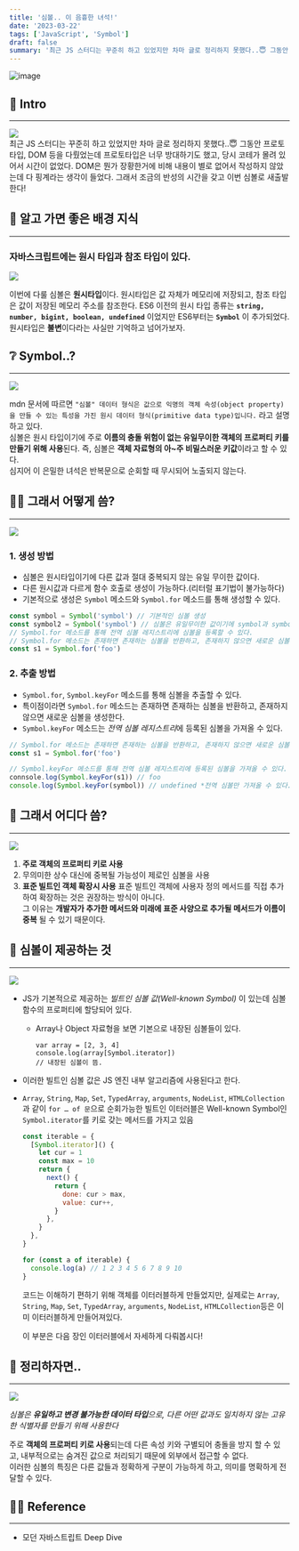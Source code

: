 ```yaml
---
title: '심볼.. 이 음흉한 녀석!'
date: '2023-03-22'
tags: ['JavaScript', 'Symbol']
draft: false
summary: '최근 JS 스터디는 꾸준히 하고 있었지만 차마 글로 정리하지 못했다..😇 그동안 프로토타입, DOM 등을 다뤘었는데 프로토타입은 너무 방대하기도 했고, 당시 코테가 몰려 있어서 시간이 없었다. DOM은 뭔가 장황한거에 비해 내용이 별로 없어서 작성하지 않았는데 다 핑계라는 생각이 들었다. 그래서 조금의 반성의 시간을 갖고 이번 심볼로 새출발한다!'
---
```


![image](https://user-images.githubusercontent.com/101175828/223528673-e65789e8-783d-4e48-99d1-58cc2f17028b.png)

## 🌈 Intro

---

<div>
  <img src="https://user-images.githubusercontent.com/101175828/226856592-cb247065-b89c-424a-8268-e40b3dabb2c2.png" />
</div>
최근 JS 스터디는 꾸준히 하고 있었지만 차마 글로 정리하지 못했다..😇 그동안 프로토타입, DOM 등을 다뤘었는데
프로토타입은 너무 방대하기도 했고, 당시 코테가 몰려 있어서 시간이 없었다. DOM은 뭔가 장황한거에 비해
내용이 별로 없어서 작성하지 않았는데 다 핑계라는 생각이 들었다. 그래서 조금의 반성의 시간을 갖고 이번
심볼로 새출발한다!

## 🌲 알고 가면 좋은 배경 지식

---

### 자바스크립트에는 원시 타입과 참조 타입이 있다.

<div>
  <img src="https://user-images.githubusercontent.com/101175828/226842870-2856dcc4-f552-46bb-9c80-c0cff7d81147.png" />
</div>

이번에 다룰 심볼은 **원시타입**이다. 원시타입은 값 자체가 메모리에 저장되고, 참조 타입은 값이 저장된 메모리 주소를 참조한다.
ES6 이전의 원시 타입 종류는 **`string, number, bigint, boolean, undefined`** 이었지만 ES6부터는 **`Symbol`** 이 추가되었다.  
원시타입은 **불변**이다라는 사실만 기억하고 넘어가보자.

## ❔ Symbol..?

---

<div>
  <img src="https://user-images.githubusercontent.com/101175828/226857020-5c6f19a6-452f-47b3-b757-6bdf98e9f371.png" />
</div>

mdn 문서에 따르면 `"심볼" 데이터 형식은 값으로 익명의 객체 속성(object property)을 만들 수 있는 특성을 가진 원시 데이터 형식(primitive data type)입니다.` 라고 설명하고 있다.  
심볼은 원시 타입이기에 주로 **이름의 충돌 위험이 없는 유일무이한 객체의 프로퍼티 키를 만들기 위해 사용**된다.
즉, 심볼은 **객체 자료형의 아~주 비밀스러운 키값**이라고 할 수 있다.  
심지어 이 은밀한 녀석은 반복문으로 순회할 때 무시되어 노출되지 않는다.

## 💪🏻 그래서 어떻게 씀?

---

<div>
  <img src="https://user-images.githubusercontent.com/101175828/226845930-245b446e-a226-4f47-a2bd-308bbbebd0e4.png" />
</div>

### 1. 생성 방법

- 심볼은 원시타입이기에 다른 값과 절대 중복되지 않는 유일 무이한 값이다.
- 다른 원시값과 다르게 함수 호출로 생성이 가능하다.(리터럴 표기법이 불가능하다)
- 기본적으로 생성은 `Symbol` 메소드와 `Symbol.for` 메소드를 통해 생성할 수 있다.

```js
const symbol = Symbol('symbol') // 기본적인 심볼 생성
const symbol2 = Symbol('symbol') // 심볼은 유일무이한 값이기에 symbol과 symbol2는 다른 값이다.
// Symbol.for 메소드를 통해 전역 심볼 레지스트리에 심볼을 등록할 수 있다.
// Symbol.for 메소드는 존재하면 존재하는 심볼을 반환하고, 존재하지 않으면 새로운 심볼을 생성한다.
const s1 = Symbol.for('foo')
```

### 2. 추출 방법

- `Symbol.for`, `Symbol.keyFor` 메소드를 통해 심볼을 추출할 수 있다.
- 특이점이라면 `Symbol.for` 메소드는 존재하면 존재하는 심볼을 반환하고, 존재하지 않으면 새로운 심볼을 생성한다.
- `Symbol.keyFor` 메소드는 *전역 심볼 레지스트리*에 등록된 심볼을 가져올 수 있다.

```js
// Symbol.for 메소드는 존재하면 존재하는 심볼을 반환하고, 존재하지 않으면 새로운 심볼을 생성한다.
const s1 = Symbol.for('foo')

// Symbol.keyFor 메소드를 통해 전역 심볼 레지스트리에 등록된 심볼을 가져올 수 있다.
connsole.log(Symbol.keyFor(s1)) // foo
console.log(Symbol.keyFor(symbol)) // undefined *전역 심볼만 가져올 수 있다.
```

## 🧐 그래서 어디다 씀?

---

<div>
  <img src="https://user-images.githubusercontent.com/101175828/226849053-0688526c-d248-4398-8c3c-e2268ffd0900.png" />
</div>

1. **주로 객체의 프로퍼티 키로 사용**
2. 무의미한 상수 대신에 중복될 가능성이 제로인 심볼을 사용
3. **표준 빌트인 객체 확장시 사용**
   표준 빌트인 객체에 사용자 정의 메서드를 직접 추가하여 확장하는 것은 권장하는 방식이 아니다.  
   그 이유는 **개발자가 추가한 메서드와 미래에 표준 사양으로 추가될 메서드가 이름이 중복** 될 수 있기 때문이다.

## 📌 심볼이 제공하는 것

---

<div>
  <img src="https://user-images.githubusercontent.com/101175828/226851490-75d58278-e6d5-4868-84e5-9a29e4ad5e10.png" />
</div>

- JS가 기본적으로 제공하는 _빌트인 심볼 값(Well-known Symbol)_ 이 있는데 심볼 함수의 프로퍼티에 할당되어 있다.
  - Array나 Object 자료형을 보면 기본으로 내장된 심볼들이 있다.
    ```tsx
    var array = [2, 3, 4]
    console.log(array[Symbol.iterator])
    // 내장된 심볼이 뜸.
    ```
- 이러한 빌트인 심볼 값은 JS 엔진 내부 알고리즘에 사용된다고 한다.
- `Array`, `String`, `Map`, `Set`, `TypedArray`, `arguments`, `NodeList`, `HTMLCollection`과 같이 `for … of 문`으로 순회가능한 빌트인 이터러블은 Well-known Symbol인 `Symbol.iterator`를 키로 갖는 메서드를 가지고 있음

  ```js
  const iterable = {
    [Symbol.iterator]() {
      let cur = 1
      const max = 10
      return {
        next() {
          return {
            done: cur > max,
            value: cur++,
          }
        },
      }
    },
  }

  for (const a of iterable) {
    console.log(a) // 1 2 3 4 5 6 7 8 9 10
  }
  ```

  코드는 이해하기 편하기 위해 객체를 이터러블하게 만들었지만, 실제로는 `Array`, `String`, `Map`, `Set`, `TypedArray`, `arguments`, `NodeList`, `HTMLCollection`등은 이미 이터러블하게 만들어져있다.

  이 부분은 다음 장인 이터러블에서 자세하게 다뤄봅시다!

## 📝 정리하자면..

---

<div>
  <img src="https://user-images.githubusercontent.com/101175828/226851984-409e9e7d-d837-435f-ab14-766c87ebe84d.png" />
</div>

_심볼은 **유일하고 변경 불가능한 데이터 타입**으로, 다른 어떤 값과도 일치하지 않는 고유한 식별자를 만들기 위해 사용한다_

주로 **객체의 프로퍼티 키로 사용**되는데 다른 속성 키와 구별되어 충돌을 방지 할 수 있고, 내부적으로는 숨겨진 값으로 처리되기 때문에 외부에서 접근할 수 없다.  
이러한 심볼의 특징은 다른 값들과 정확하게 구분이 가능하게 하고, 의미를 명확하게 전달할 수 있다.

## 🙏🏻 Reference

---

- 모던 자바스트립트 Deep Dive
